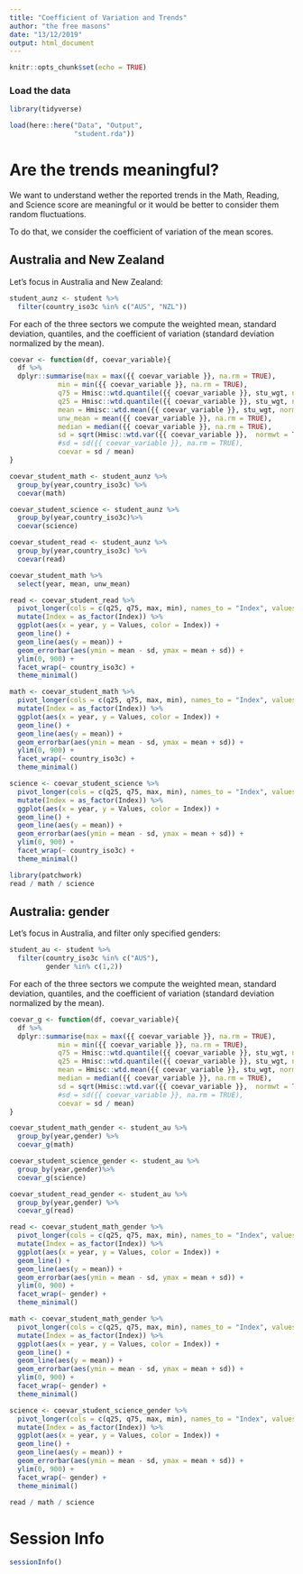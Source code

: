 ```yaml
---
title: "Coefficient of Variation and Trends"
author: "the free masons"
date: "13/12/2019"
output: html_document
---
```


```r
knitr::opts_chunk$set(echo = TRUE)
```

### Load the data

```r
library(tidyverse)
```

```r
load(here::here("Data", "Output",
                "student.rda"))
```


# Are the trends meaningful?

We want to understand wether the reported trends in the Math, Reading, and Science score are meaningful or it would be better to consider them random fluctuations.

To do that, we consider the coefficient of variation of the mean scores.

## Australia and New Zealand

Let's focus in Australia and New Zealand:

```r
student_aunz <- student %>%
  filter(country_iso3c %in% c("AUS", "NZL"))
```

For each of the three sectors we compute the weighted mean, standard deviation, quantiles, and the coefficient of variation (standard deviation normalized by the mean).

```r
coevar <- function(df, coevar_variable){
  df %>%
  dplyr::summarise(max = max({{ coevar_variable }}, na.rm = TRUE),
            min = min({{ coevar_variable }}, na.rm = TRUE),
            q75 = Hmisc::wtd.quantile({{ coevar_variable }}, stu_wgt, normwt = TRUE)[4],
            q25 = Hmisc::wtd.quantile({{ coevar_variable }}, stu_wgt, normwt = TRUE)[2],
            mean = Hmisc::wtd.mean({{ coevar_variable }}, stu_wgt, normwt = TRUE),
            unw_mean = mean({{ coevar_variable }}, na.rm = TRUE),
            median = median({{ coevar_variable }}, na.rm = TRUE),
            sd = sqrt(Hmisc::wtd.var({{ coevar_variable }},  normwt = TRUE)),
            #sd = sd({{ coevar_variable }}, na.rm = TRUE),
            coevar = sd / mean)
}
```


```r
coevar_student_math <- student_aunz %>%
  group_by(year,country_iso3c) %>%
  coevar(math)

coevar_student_science <- student_aunz %>%
  group_by(year,country_iso3c)%>%
  coevar(science)

coevar_student_read <- student_aunz %>%
  group_by(year,country_iso3c) %>%
  coevar(read)
```

```r
coevar_student_math %>%
  select(year, mean, unw_mean) 
```



```r
read <- coevar_student_read %>%
  pivot_longer(cols = c(q25, q75, max, min), names_to = "Index", values_to = "Values") %>%
  mutate(Index = as_factor(Index)) %>%
  ggplot(aes(x = year, y = Values, color = Index)) +
  geom_line() +
  geom_line(aes(y = mean)) +
  geom_errorbar(aes(ymin = mean - sd, ymax = mean + sd)) +
  ylim(0, 900) +
  facet_wrap(~ country_iso3c) +
  theme_minimal()

math <- coevar_student_math %>%
  pivot_longer(cols = c(q25, q75, max, min), names_to = "Index", values_to = "Values") %>%
  mutate(Index = as_factor(Index)) %>%
  ggplot(aes(x = year, y = Values, color = Index)) +
  geom_line() +
  geom_line(aes(y = mean)) +
  geom_errorbar(aes(ymin = mean - sd, ymax = mean + sd)) +
  ylim(0, 900) +
  facet_wrap(~ country_iso3c) +
  theme_minimal()

science <- coevar_student_science %>%
  pivot_longer(cols = c(q25, q75, max, min), names_to = "Index", values_to = "Values") %>%
  mutate(Index = as_factor(Index)) %>%
  ggplot(aes(x = year, y = Values, color = Index)) +
  geom_line() +
  geom_line(aes(y = mean)) +
  geom_errorbar(aes(ymin = mean - sd, ymax = mean + sd)) +
  ylim(0, 900) +
  facet_wrap(~ country_iso3c) +
  theme_minimal()
```

```r
library(patchwork)
read / math / science
```


## Australia: gender

Let's focus in Australia, and filter only specified genders:

```r
student_au <- student %>%
  filter(country_iso3c %in% c("AUS"),
         gender %in% c(1,2))
```

For each of the three sectors we compute the weighted mean, standard deviation, quantiles, and the coefficient of variation (standard deviation normalized by the mean).

```r
coevar_g <- function(df, coevar_variable){
  df %>%
  dplyr::summarise(max = max({{ coevar_variable }}, na.rm = TRUE),
            min = min({{ coevar_variable }}, na.rm = TRUE),
            q75 = Hmisc::wtd.quantile({{ coevar_variable }}, stu_wgt, normwt = TRUE)[4],
            q25 = Hmisc::wtd.quantile({{ coevar_variable }}, stu_wgt, normwt = TRUE)[2],
            mean = Hmisc::wtd.mean({{ coevar_variable }}, stu_wgt, normwt = TRUE),
            median = median({{ coevar_variable }}, na.rm = TRUE),
            sd = sqrt(Hmisc::wtd.var({{ coevar_variable }},  normwt = TRUE)),
            #sd = sd({{ coevar_variable }}, na.rm = TRUE),
            coevar = sd / mean)
}
```


```r
coevar_student_math_gender <- student_au %>%
  group_by(year,gender) %>%
  coevar_g(math)

coevar_student_science_gender <- student_au %>%
  group_by(year,gender)%>%
  coevar_g(science)

coevar_student_read_gender <- student_au %>%
  group_by(year,gender) %>%
  coevar_g(read)
```


```r
read <- coevar_student_math_gender %>%
  pivot_longer(cols = c(q25, q75, max, min), names_to = "Index", values_to = "Values") %>%
  mutate(Index = as_factor(Index)) %>%
  ggplot(aes(x = year, y = Values, color = Index)) +
  geom_line() +
  geom_line(aes(y = mean)) +
  geom_errorbar(aes(ymin = mean - sd, ymax = mean + sd)) +
  ylim(0, 900) +
  facet_wrap(~ gender) +
  theme_minimal()

math <- coevar_student_math_gender %>%
  pivot_longer(cols = c(q25, q75, max, min), names_to = "Index", values_to = "Values") %>%
  mutate(Index = as_factor(Index)) %>%
  ggplot(aes(x = year, y = Values, color = Index)) +
  geom_line() +
  geom_line(aes(y = mean)) +
  geom_errorbar(aes(ymin = mean - sd, ymax = mean + sd)) +
  ylim(0, 900) +
  facet_wrap(~ gender) +
  theme_minimal()

science <- coevar_student_science_gender %>%
  pivot_longer(cols = c(q25, q75, max, min), names_to = "Index", values_to = "Values") %>%
  mutate(Index = as_factor(Index)) %>%
  ggplot(aes(x = year, y = Values, color = Index)) +
  geom_line() +
  geom_line(aes(y = mean)) +
  geom_errorbar(aes(ymin = mean - sd, ymax = mean + sd)) +
  ylim(0, 900) +
  facet_wrap(~ gender) +
  theme_minimal()
```

```r
read / math / science
```

# Session Info
```r
sessionInfo()
```

